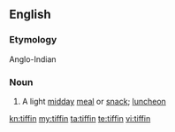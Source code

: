 ==English==
{{wikipedia}}
===Etymology===
Anglo-Indian

===Noun===
{{en-noun}}

# A light [[midday]] [[meal]] or [[snack]]; [[luncheon]]

[[kn:tiffin]]
[[my:tiffin]]
[[ta:tiffin]]
[[te:tiffin]]
[[vi:tiffin]]